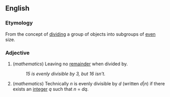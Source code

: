 ==English==

===Etymology===

From the concept of [[divide|dividing]] a group of objects into subgroups of [[even]] size.

===Adjective===

# (''mathematics'') Leaving no [[remainder]] when divided by.
#: ''15 is evenly divisible by 3, but 16 isn't.''
# (''mathematics'') Technically ''n'' is evenly divisible by ''d'' (written ''d''|''n'') if there exists an [[integer]] ''q'' such that ''n'' = ''dq''.